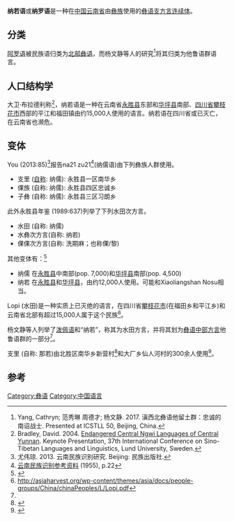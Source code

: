 {{Copy edit|time=2021-04-13T17:42:49+00:00}}
{{Infobox language
|name=纳若语
|altname=
|nativename=
|states=[[中国|中国]]
|ethnicity=[[彝族|彝族]]
|speakers=15,000
|date=2007
|ref=e18
|familycolor=汉藏语系
|fam2=([[藏缅语族|藏缅语族]])
|fam3=[[Lolo–Burmese_languages|Lolo–Burmese]]
|fam4=[[Loloish_languages|Loloish]]
|fam5=[[Lisoish_languages|Lisoish]]
|fam6=[[Taloid_languages|Taloid]]
|iso3=ylo
|glotto=nalu1239
|glottorefname=纳若彝
}}

'''纳若语'''或'''纳罗语'''是一种在[[中国|中国]][[云南省|云南省]]由[[彝族|彝族]]使用的[[彝语支|彝语支]][[方言连续体|方言连续体]]。

==分类==
[[阿罗语|阿罗语]]被民族语归类为[[北部彝语|北部彝语]]，而杨文静等人的研究<ref name="Yang2017">Yang, Cathryn; 范秀琳 周德才; 杨文静. 2017. 滇西北彝语他留土群：忠诚的南诏战士. Presented at ICSTLL 50, Beijing, China.</ref>将其归类为他鲁语群语言。

==人口结构学==
大卫·布拉德利称<ref name="Bradley2004">Bradley, David. 2004. [https://www.academia.edu/5737342/Endangered_Central_Ngwi_Languages_of_Central_Yunnan Endangered Central Ngwi Languages of Central Yunnan]. Keynote Presentation, 37th International Conference on Sino-Tibetan Languages and Linguistics, Lund University, Sweden.</ref>，纳若语是一种在云南省[[永胜县|永胜县]]东部和[[华坪县|华坪县]]南部、[[四川省|四川省]][[攀枝花市|攀枝花市]]西部的平江和福田镇由约15,000人使用的语言。纳若语在四川省或已灭亡，在云南省也濒危。



==变体==
You (2013:85)<ref name="You2013">尤伟琼. 2013. 云南民族识别研究. Beijing: 民族出版社.</ref>报告na21 zu21<ref>[http://www.doc88.com/p-97281176367.html 云南民族识别参考资料] {{Wayback|url=http://www.doc88.com/p-97281176367.html |date=20200516161059 }} (1955), p.22</ref>(纳儒语)由下列彝族人群使用。
*支里 ([[外名与内名|自称]]: 纳儒): 永胜县一区南华乡
*倮族 (自称: 纳儒): 永胜县四区忠诚乡
*子彝 (自称: 纳儒): 永胜县三区习朗乡

此外永胜县年鉴 (1989:637)列举了下列水田次方言。
*水田 (自称: 纳儒)
*水彝次方言(自称: 纳若)
*倮倮次方言(自称: 洗期麻；也称傈/黎)

其他变体有：<ref>{{cite web|url=https://asiaharvest.org/people-group-profiles/|title=People Group Profiles - Asia Harvest|publisher=|access-date=2021-03-18|archive-date=2021-04-14|archive-url=https://web.archive.org/web/20210414082843/https://asiaharvest.org/people-group-profiles/|dead-url=no}}</ref>
*纳儒 在[[永胜县|永胜县]]中南部(pop. 7,000)和[[华坪县|华坪县]]南部(pop. 4,500)
*纳若 在[[永胜县|永胜县]]和[[华坪县|华坪县]]，由约12,000人使用。可能和Xiaoliangshan Nosu相当。

Lopi (水田)是一种实质上已灭绝的语言，在四川省[[攀枝花市|攀枝花市]](在福田乡和平江乡)和云南省北部有超过15,000人属于这个民族<ref>http://asiaharvest.org/wp-content/themes/asia/docs/people-groups/China/chinaPeoples/L/Lopi.pdf</ref>。

杨文静等人列举了[[泼佩语|泼佩语]]和“纳若”，称其为水田方言，并将其划为[[彝语中部方言|彝语中部方言]]他鲁语群的一部分<ref name="Yang2017"/>。


支里 (自称: 那若)由北胜区南华乡新营村<ref>{{Cite web |url=http://www.ynszxc.gov.cn/villagePage/vIndex.aspx?departmentid=105512 |title=存档副本 |access-date=2021-03-18 |archive-date=2018-09-08 |archive-url=https://web.archive.org/web/20180908054255/http://www.ynszxc.gov.cn/villagePage/vIndex.aspx?departmentid=105512 |dead-url=no }}</ref>和大厂乡仙人河村的300余人使用<ref>{{Cite web |url=http://www.ynszxc.gov.cn/villagePage/vdefault.aspx?departmentid=105563 |title=存档副本 |access-date=2021-03-18 |archive-date=2017-09-15 |archive-url=https://web.archive.org/web/20170915163529/http://www.ynszxc.gov.cn/villagePage/vdefault.aspx?departmentid=105563 |dead-url=no }}</ref>。

==参考==
{{Reflist}}

{{中国语言}}
{{汉藏语系}}
{{Lolo-Burmese languages}}

[[Category:彝语|Category:彝语]]
[[Category:中国语言|Category:中国语言]]